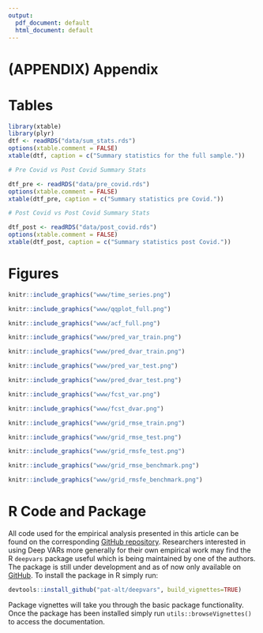 ```yaml
---
output:
  pdf_document: default
  html_document: default
---
```

# (APPENDIX) Appendix {-}

# Tables {#tables}

```r
library(xtable)
library(plyr)
dtf <- readRDS("data/sum_stats.rds")
options(xtable.comment = FALSE)
xtable(dtf, caption = c("Summary statistics for the full sample."))

```

```r
# Pre Covid vs Post Covid Summary Stats

dtf_pre <- readRDS("data/pre_covid.rds")
options(xtable.comment = FALSE)
xtable(dtf_pre, caption = c("Summary statistics pre Covid."))

```

```r
# Post Covid vs Post Covid Summary Stats

dtf_post <- readRDS("data/post_covid.rds")
options(xtable.comment = FALSE)
xtable(dtf_post, caption = c("Summary statistics post Covid."))

```

\FloatBarrier
\pagebreak

# Figures {#figures}

```r
knitr::include_graphics("www/time_series.png")
```

```r
knitr::include_graphics("www/qqplot_full.png")
```

```r
knitr::include_graphics("www/acf_full.png")
```

```r
knitr::include_graphics("www/pred_var_train.png")
```

```r
knitr::include_graphics("www/pred_dvar_train.png")
```

```r
knitr::include_graphics("www/pred_var_test.png")
```

```r
knitr::include_graphics("www/pred_dvar_test.png")
```

```r
knitr::include_graphics("www/fcst_var.png")
```

```r
knitr::include_graphics("www/fcst_dvar.png")
```

```r
knitr::include_graphics("www/grid_rmse_train.png")
```

```r
knitr::include_graphics("www/grid_rmse_test.png")
```

```r
knitr::include_graphics("www/grid_rmsfe_test.png")
```

```r
knitr::include_graphics("www/grid_rmse_benchmark.png")
```

```r
knitr::include_graphics("www/grid_rmsfe_benchmark.png")
```

\FloatBarrier
\pagebreak

# R Code and Package {#code}

All code used for the empirical analysis presented in this article can be found on the corresponding [GitHub repository](https://github.com/pat-alt/navar). Researchers interested in using Deep VARs more generally for their own empirical work may find the R `deepvars` package useful which is being maintained by one of the authors. The package is still under development and as of now only available on [GitHub](https://github.com/pat-alt/deepvars). To install the package in R simply run:

```r
devtools::install_github("pat-alt/deepvars", build_vignettes=TRUE)
```

Package vignettes will take you through the basic package functionality. Once the package has been installed simply run `utils::browseVignettes()` to access the documentation.

